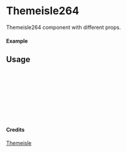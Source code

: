 
<Meta of={Themeisle264} title="Themeisle/Themeisle264" />

# Themeisle264

Themeisle264 component with different props.

#### Example

<Canvas of={Themeisle264.Primary} />

## Usage

```ts
import { Themeisle264 } from "yadl-ui";

const Example = () => {
  return (
      <Themeisle264 />
  );
};

export default Example;
```

#### Credits
[Themeisle](https://themeisle.com/illustrations/)
